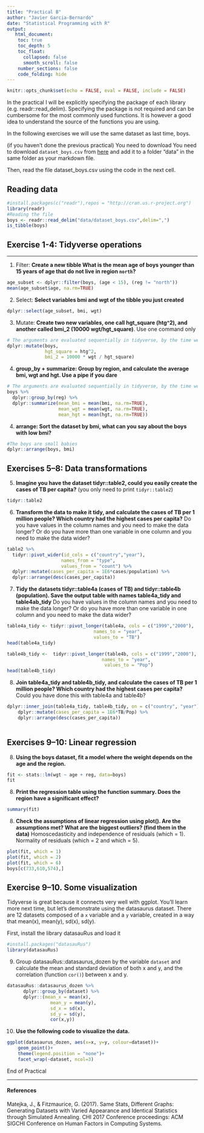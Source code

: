 ```yaml
---
title: "Practical B"
author: "Javier Garcia-Bernardo"
date: "Statistical Programming with R"
output: 
   html_document:
    toc: true
    toc_depth: 5
    toc_float: 
      collapsed: false
      smooth_scroll: false
    number_sections: false
    code_folding: hide
---
```





```r
knitr::opts_chunk$set(echo = FALSE, eval = FALSE, include = FALSE)
```

In the practical I will be explicitly specifying the package of each library (e.g. readr::read_delim). Specifying the package is not required and can be cumbersome for the most commonly used functions. It is however a good idea to understand the source of the functions you are using.

In the following exercises we will use the same dataset as last time, boys.

(if you haven't done the previous practical) You need to download You need to download `dataset_boys.csv` from [here](https://javier.science/R/#day-2-nov-26th) and add it to a folder "data" in the same folder as your markdown file.

Then, read the file dataset_boys.csv using the code in the next cell.

## Reading data

```r
#install.packages(c("readr"),repos = "http://cran.us.r-project.org")
library(readr)
#Reading the file
boys <- readr::read_delim("data/dataset_boys.csv",delim=",")
is_tibble(boys)
```


## Exercise 1-4: Tidyverse operations


---

1. Filter: **Create a new tibble What is the mean age of boys younger than 15 years of age that do not live in region `north`?**

```r
age_subset <- dplyr::filter(boys, (age < 15), (reg != "north"))
mean(age_subset$age, na.rm=TRUE)
```

2. Select: **Select variables bmi and wgt of the tibble you just created**

```r
dplyr::select(age_subset, bmi, wgt)
```

3. Mutate: **Create two new variables, one call hgt_square (htg^2), and another called bmi_2 (10000  wgt/hgt_square)**. Use one command only

```r
# The arguments are evaluated sequentially in tidyverse, by the time we get to bmi_2 the computer has already created hgt_square
dplyr::mutate(boys, 
              hgt_square = htg^2,
              bmi_2 = 10000 * wgt / hgt_square)
```

4. **group_by + summarize: Group by region, and calculate the average bmi, wgt and hgt. Use a pipe if you dare**

```r
# The arguments are evaluated sequentially in tidyverse, by the time we get to bmi_2 the computer has already created hgt_square
boys %>% 
  dplyr::group_by(reg) %>% 
  dplyr::summarize(mean_bmi = mean(bmi, na.rm=TRUE),
                   mean_wgt = mean(wgt, na.rm=TRUE),
                   mean_hgt = mean(hgt, na.rm=TRUE))
```

4. **arrange: Sort the dataset by bmi, what can you say about the boys with low bmi?**

```r
#The boys are small babies
dplyr::arrange(boys, bmi)
```

## Exercises 5--8: Data transformations
5. **Imagine you have the dataset tidyr::table2, could you easily create the cases of TB per capita?** (you only need to print `tidyr::table2`)

```r
tidyr::table2
```

6. **Transform the data to make it tidy, and calculate the cases of TB per 1 million people? Which country had the highest cases per capita?** Do you have values in the column names and you need to make the data longer? Or do you have more than one variable in one column and you need to make the data wider?

```r
table2 %>%  
  tidyr::pivot_wider(id_cols = c("country","year"),
                    names_from = "type",
                    values_from = "count") %>% 
  dplyr::mutate(cases_per_capita = 1E6*cases/population) %>% 
  dplyr::arrange(desc(cases_per_capita))
```

7. **Tidy the datasets tidyr::table4a (cases of TB) and tidyr::table4b (population). Save the output table with names table4a_tidy and table4ab_tidy** Do you have values in the column names and you need to make the data longer? Or do you have more than one variable in one column and you need to make the data wider?

```r
table4a_tidy <- tidyr::pivot_longer(table4a, cols = c("1999","2000"),
                                names_to = "year",
                                values_to = "TB") 
head(table4a_tidy)

table4b_tidy <-  tidyr::pivot_longer(table4b, cols = c("1999","2000"),
                                   names_to = "year",
                                    values_to = "Pop") 
head(table4b_tidy)
```

8. **Join table4a_tidy and table4b_tidy, and calculate the cases of TB per 1 million people? Which country had the highest cases per capita?** Could you have done this with table4a and table4b?

```r
dplyr::inner_join(table4a_tidy, table4b_tidy, on = c("country", "year")) %>% 
    dplyr::mutate(cases_per_capita = 1E6*TB/Pop) %>% 
    dplyr::arrange(desc(cases_per_capita))
  
```

## Exercises 9--10: Linear regression

8. **Using the boys dataset, fit a model where the weight depends on the age and the region.** 

```r
fit <- stats::lm(wgt ~ age + reg, data=boys)
fit
```

8. **Print the regression table using the function summary. Does the region have a significant effect?** 

```r
summary(fit)
```

8. **Check the assumptions of linear regression using plot(). Are the assumptions met? What are the biggest outliers? (find them in the data)** Homoscedasticity and independence of residuals (which = 1). Normality of residuals (which = 2 and which = 5). 

```r
plot(fit, which = 1)
plot(fit, which = 2)
plot(fit, which = 6)
boys[c(733,610,574),]
```

## Exercise 9--10. Some visualization


Tidyverse is great because it connects very well with ggplot. You'll learn more next time, but let's demonstrate using the datasaurus dataset. There are 12 datasets composed of a `x` variable and a `y` variable, created in a way that mean(x), mean(y), sd(x), sd(y).

First, install the library datasauRus and load it


```r
#install.packages("datasauRus")
library(datasauRus)
```


9. Group datasauRus::datasaurus_dozen by the variable `dataset` and calculate the mean and standard deviation of both x and y, and the correlation (function `cor()`) between x and y.

```r
datasauRus::datasaurus_dozen %>% 
      dplyr::group_by(dataset) %>% 
      dplyr::(mean_x = mean(x),
                mean_y = mean(y),
                sd_x = sd(x),
                sd_y = sd(y),
                cor(x,y))
```

10. **Use the following code to visualize the data.**

```r
ggplot(datasaurus_dozen, aes(x=x, y=y, colour=dataset))+
    geom_point()+
    theme(legend.position = "none")+
    facet_wrap(~dataset, ncol=3)
```




End of Practical

---

#### References


Matejka, J., & Fitzmaurice, G. (2017). Same Stats, Different Graphs: Generating Datasets with Varied Appearance and Identical Statistics through Simulated Annealing. CHI 2017 Conference proceedings: ACM SIGCHI Conference on Human Factors in Computing Systems.




